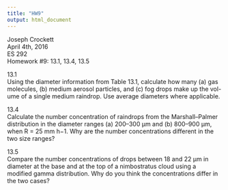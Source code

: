 ```yaml
---
title: "HW9"
output: html_document
---
```

Joseph Crockett  
April 4th, 2016  
ES 292  
Homework #9: 13.1, 13.4, 13.5

13.1  
Using the diameter information from Table 13.1, calculate how many (a) gas molecules, (b) medium aerosol particles, and (c) fog drops make up the vol- ume of a single medium raindrop. Use average diameters where applicable.

13.4  
Calculate the number concentration of raindrops from the Marshall–Palmer distribution in the diameter ranges (a) 200–300 μm and (b) 800–900 μm, when R = 25 mm h−1. Why are the number concentrations different in the two size ranges?

13.5  
Compare the number concentrations of drops between 18 and 22 μm in diameter at the base and at the top of a nimbostratus cloud using a modified gamma distribution. Why do you think the concentrations differ in the two cases?